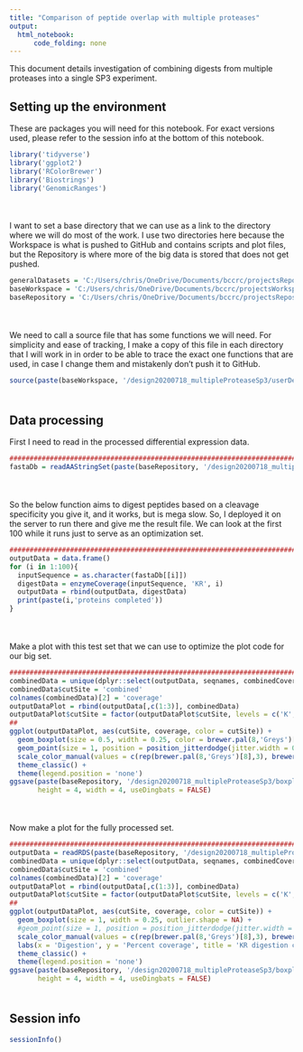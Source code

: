 ```yaml
---
title: "Comparison of peptide overlap with multiple proteases"
output:
  html_notebook:
      code_folding: none
---
```


This document details investigation of combining digests from multiple proteases into a single SP3 experiment.

## Setting up the environment

These are packages you will need for this notebook. For exact versions used, please refer to the session info at the bottom of this notebook.

```r
library('tidyverse')
library('ggplot2')
library('RColorBrewer')
library('Biostrings')
library('GenomicRanges')
```

<div style="margin-bottom:50px;"></div>

I want to set a base directory that we can use as a link to the directory where we will do most of the work. I use two directories here because the Workspace is what is pushed to GitHub and contains scripts and plot files, but the Repository is where more of the big data is stored that does not get pushed.

```r
generalDatasets = 'C:/Users/chris/OneDrive/Documents/bccrc/projectsRepository/generalDatasets'
baseWorkspace = 'C:/Users/chris/OneDrive/Documents/bccrc/projectsWorkspace/sorensenLab/relatedToYbx1'
baseRepository = 'C:/Users/chris/OneDrive/Documents/bccrc/projectsRepository/sorensenLab/relatedToYbx1'
```

<div style="margin-bottom:50px;"></div>

We need to call a source file that has some functions we will need. For simplicity and ease of tracking, I make a copy of this file in each directory that I will work in in order to be able to trace the exact one functions that are used, in case I change them and mistakenly don't push it to GitHub.

```r
source(paste(baseWorkspace, '/design20200718_multipleProteaseSp3/userDefinedFunctions.R', sep = ''))
```

<div style="margin-bottom:50px;"></div>

## Data processing

First I need to read in the processed differential expression data.

```r
##########################################################################################
fastaDb = readAAStringSet(paste(baseRepository, '/design20200718_multipleProteaseSp3/uniprotHumanJul2020.fasta', sep = ''))
```

<div style="margin-bottom:50px;"></div>

So the below function aims to digest peptides based on a cleavage specificity you give it, and it works, but is mega slow. So, I deployed it on the server to run there and give me the result file. We can look at the first 100 while it runs just to serve as an optimization set.

```r
##########################################################################################
outputData = data.frame()
for (i in 1:100){
  inputSequence = as.character(fastaDb[[i]])
  digestData = enzymeCoverage(inputSequence, 'KR', i)
  outputData = rbind(outputData, digestData)
  print(paste(i,'proteins completed'))
}
```

<div style="margin-bottom:50px;"></div>

Make a plot with this test set that we can use to optimize the plot code for our big set.

```r
##########################################################################################
combinedData = unique(dplyr::select(outputData, seqnames, combinedCoverage))
combinedData$cutSite = 'combined'
colnames(combinedData)[2] = 'coverage'
outputDataPlot = rbind(outputData[,c(1:3)], combinedData)
outputDataPlot$cutSite = factor(outputDataPlot$cutSite, levels = c('K','R','K|R','combined'))
##
ggplot(outputDataPlot, aes(cutSite, coverage, color = cutSite)) +
  geom_boxplot(size = 0.5, width = 0.25, color = brewer.pal(8,'Greys')[6], outlier.shape = NA) +
  geom_point(size = 1, position = position_jitterdodge(jitter.width = 0.5), alpha = 0.5) +
  scale_color_manual(values = c(rep(brewer.pal(8,'Greys')[8],3), brewer.pal(8,'RdBu')[8])) +
  theme_classic() +
  theme(legend.position = 'none')
ggsave(paste(baseRepository, '/design20200718_multipleProteaseSp3/boxplot_krCutSiteCoverageMap.pdf', sep = ''),
       height = 4, width = 4, useDingbats = FALSE)

```

<div style="margin-bottom:50px;"></div>

Now make a plot for the fully processed set.

```r
##########################################################################################
outputData = readRDS(paste(baseRepository, '/design20200718_multipleProteaseSp3/uniprotHumanJul2020Digested.rds', sep = ''))
combinedData = unique(dplyr::select(outputData, seqnames, combinedCoverage))
combinedData$cutSite = 'combined'
colnames(combinedData)[2] = 'coverage'
outputDataPlot = rbind(outputData[,c(1:3)], combinedData)
outputDataPlot$cutSite = factor(outputDataPlot$cutSite, levels = c('K','R','K|R','combined'))
##
ggplot(outputDataPlot, aes(cutSite, coverage, color = cutSite)) +
  geom_boxplot(size = 1, width = 0.25, outlier.shape = NA) +
  #geom_point(size = 1, position = position_jitterdodge(jitter.width = 0.5), alpha = 0.5) +
  scale_color_manual(values = c(rep(brewer.pal(8,'Greys')[8],3), brewer.pal(8,'RdBu')[8])) +
  labs(x = 'Digestion', y = 'Percent coverage', title = 'KR digestion coverage') +
  theme_classic() +
  theme(legend.position = 'none')
ggsave(paste(baseRepository, '/design20200718_multipleProteaseSp3/boxplot_krCutSiteCoverageMap.pdf', sep = ''),
       height = 4, width = 4, useDingbats = FALSE)

```

<div style="margin-bottom:50px;"></div>

## Session info

```r
sessionInfo()
```